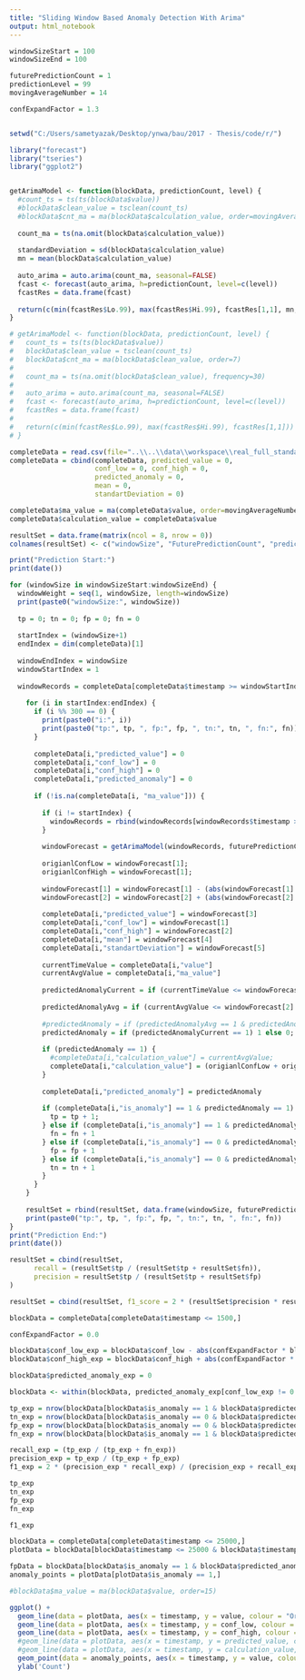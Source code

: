 ```yaml
---
title: "Sliding Window Based Anomaly Detection With Arima"
output: html_notebook
---
```


```r

windowSizeStart = 100
windowSizeEnd = 100

futurePredictionCount = 1
predictionLevel = 99
movingAverageNumber = 14

confExpandFactor = 1.3


setwd("C:/Users/sametyazak/Desktop/ynwa/bau/2017 - Thesis/code/r/")

library("forecast")
library("tseries")
library("ggplot2")


getArimaModel <- function(blockData, predictionCount, level) {
  #count_ts = ts(ts(blockData$value))
  #blockData$clean_value = tsclean(count_ts)
  #blockData$cnt_ma = ma(blockData$calculation_value, order=movingAverageNumber)
  
  count_ma = ts(na.omit(blockData$calculation_value))
  
  standardDeviation = sd(blockData$calculation_value)
  mn = mean(blockData$calculation_value)
  
  auto_arima = auto.arima(count_ma, seasonal=FALSE)
  fcast <- forecast(auto_arima, h=predictionCount, level=c(level))
  fcastRes = data.frame(fcast)
  
  return(c(min(fcastRes$Lo.99), max(fcastRes$Hi.99), fcastRes[1,1], mn, standardDeviation))
}

# getArimaModel <- function(blockData, predictionCount, level) {
#   count_ts = ts(ts(blockData$value))
#   blockData$clean_value = tsclean(count_ts)
#   blockData$cnt_ma = ma(blockData$clean_value, order=7)
#   
#   count_ma = ts(na.omit(blockData$clean_value), frequency=30)
#   
#   auto_arima = auto.arima(count_ma, seasonal=FALSE)
#   fcast <- forecast(auto_arima, h=predictionCount, level=c(level))
#   fcastRes = data.frame(fcast)
#   
#   return(c(min(fcastRes$Lo.99), max(fcastRes$Hi.99), fcastRes[1,1]))
# }

```



```r

completeData = read.csv(file="..\\..\\data\\workspace\\real_full_standard.csv", header=TRUE, sep=",")
completeData = cbind(completeData, predicted_value = 0, 
                     conf_low = 0, conf_high = 0, 
                     predicted_anomaly = 0,
                     mean = 0,
                     standartDeviation = 0)

completeData$ma_value = ma(completeData$value, order=movingAverageNumber)
completeData$calculation_value = completeData$value

```


```r

resultSet = data.frame(matrix(ncol = 8, nrow = 0))
colnames(resultSet) <- c("windowSize", "FuturePredictionCount", "predictionLevel", "avgValue", "tp", "fp", "tn", "fn")

```


```r


print("Prediction Start:")
print(date())

for (windowSize in windowSizeStart:windowSizeEnd) {
  windowWeight = seq(1, windowSize, length=windowSize)
  print(paste0("windowSize:", windowSize))
  
  tp = 0; tn = 0; fp = 0; fn = 0
    
  startIndex = (windowSize+1)
  endIndex = dim(completeData)[1]
    
  windowEndIndex = windowSize
  windowStartIndex = 1
      
  windowRecords = completeData[completeData$timestamp >= windowStartIndex & completeData$timestamp <= windowEndIndex,];
    
    for (i in startIndex:endIndex) {
      if (i %% 300 == 0) {
        print(paste0("i:", i)) 
        print(paste0("tp:", tp, ", fp:", fp, ", tn:", tn, ", fn:", fn))
      }
      
      completeData[i,"predicted_value"] = 0
      completeData[i,"conf_low"] = 0
      completeData[i,"conf_high"] = 0
      completeData[i,"predicted_anomaly"] = 0
      
      if (!is.na(completeData[i, "ma_value"])) {
        
        if (i != startIndex) {
          windowRecords = rbind(windowRecords[windowRecords$timestamp > (i-windowSize-1),], completeData[i-1,])
        }
        
        windowForecast = getArimaModel(windowRecords, futurePredictionCount, predictionLevel);
        
        origianlConfLow = windowForecast[1];
        origianlConfHigh = windowForecast[1];
        
        windowForecast[1] = windowForecast[1] - (abs(windowForecast[1] * confExpandFactor) + runif(1, 0, 1))
        windowForecast[2] = windowForecast[2] + (abs(windowForecast[2] * confExpandFactor) + runif(1, 0, 1))
        
        completeData[i,"predicted_value"] = windowForecast[3]
        completeData[i,"conf_low"] = windowForecast[1]
        completeData[i,"conf_high"] = windowForecast[2]
        completeData[i,"mean"] = windowForecast[4]
        completeData[i,"standartDeviation"] = windowForecast[5]
        
        currentTimeValue = completeData[i,"value"]
        currentAvgValue = completeData[i,"ma_value"]
        
        predictedAnomalyCurrent = if (currentTimeValue <= windowForecast[2] & currentTimeValue >= windowForecast[1]) 0 else 1;
        
        predictedAnomalyAvg = if (currentAvgValue <= windowForecast[2] & currentAvgValue >= windowForecast[1]) 0 else 1;
        
        #predictedAnomaly = if (predictedAnomalyAvg == 1 & predictedAnomalyCurrent == 1) 1 else 0;
        predictedAnomaly = if (predictedAnomalyCurrent == 1) 1 else 0;
        
        if (predictedAnomaly == 1) {
          #completeData[i,"calculation_value"] = currentAvgValue;
          completeData[i,"calculation_value"] = (origianlConfLow + origianlConfHigh)/2
        }
        
        completeData[i,"predicted_anomaly"] = predictedAnomaly
        
        if (completeData[i,"is_anomaly"] == 1 & predictedAnomaly == 1) {
          tp = tp + 1;
        } else if (completeData[i,"is_anomaly"] == 1 & predictedAnomaly == 0) {
          fn = fn + 1
        } else if (completeData[i,"is_anomaly"] == 0 & predictedAnomaly == 1) {
          fp = fp + 1
        } else if (completeData[i,"is_anomaly"] == 0 & predictedAnomaly == 0) {
          tn = tn + 1
        }
      }
    }
    
    resultSet = rbind(resultSet, data.frame(windowSize, futurePredictionCount, predictionLevel, movingAverageNumber, tp, fp, tn, fn))
    print(paste0("tp:", tp, ", fp:", fp, ", tn:", tn, ", fn:", fn)) 
}
print("Prediction End:")
print(date())


```

```r

resultSet = cbind(resultSet, 
      recall = (resultSet$tp / (resultSet$tp + resultSet$fn)),
      precision = resultSet$tp / (resultSet$tp + resultSet$fp)
)

resultSet = cbind(resultSet, f1_score = 2 * (resultSet$precision * resultSet$recall) / (resultSet$precision + resultSet$recall))

```

```r
blockData = completeData[completeData$timestamp <= 1500,]

confExpandFactor = 0.0

blockData$conf_low_exp = blockData$conf_low - abs(confExpandFactor * blockData$conf_low)
blockData$conf_high_exp = blockData$conf_high + abs(confExpandFactor * blockData$conf_high)

```



```r


blockData$predicted_anomaly_exp = 0

blockData <- within(blockData, predicted_anomaly_exp[conf_low_exp != 0 & (value < conf_low_exp | value > conf_high_exp)] <- 1)

tp_exp = nrow(blockData[blockData$is_anomaly == 1 & blockData$predicted_anomaly_exp == 1,])
tn_exp = nrow(blockData[blockData$is_anomaly == 0 & blockData$predicted_anomaly_exp == 0,])
fp_exp = nrow(blockData[blockData$is_anomaly == 0 & blockData$predicted_anomaly_exp == 1,])
fn_exp = nrow(blockData[blockData$is_anomaly == 1 & blockData$predicted_anomaly_exp == 0,])

recall_exp = (tp_exp / (tp_exp + fn_exp))
precision_exp = tp_exp / (tp_exp + fp_exp)
f1_exp = 2 * (precision_exp * recall_exp) / (precision_exp + recall_exp)

tp_exp
tn_exp
fp_exp
fn_exp

f1_exp

```


```r
blockData = completeData[completeData$timestamp <= 25000,]
plotData = blockData[blockData$timestamp <= 25000 & blockData$timestamp >= 9000,]

fpData = blockData[blockData$is_anomaly == 1 & blockData$predicted_anomaly == 0,]
anomaly_points = plotData[plotData$is_anomaly == 1,]

#blockData$ma_value = ma(blockData$value, order=15)

ggplot() +
  geom_line(data = plotData, aes(x = timestamp, y = value, colour = "Original")) +
  geom_line(data = plotData, aes(x = timestamp, y = conf_low, colour = "conf_low_exp"))  +
  geom_line(data = plotData, aes(x = timestamp, y = conf_high, colour = "conf_high_exp"))  +
  #geom_line(data = plotData, aes(x = timestamp, y = predicted_value, colour = "predicted_value"))  +
  #geom_line(data = plotData, aes(x = timestamp, y = calculation_value, colour = "calculation_value"))  +
  geom_point(data = anomaly_points, aes(x = timestamp, y = value, colour = "anomaly")) + 
  ylab('Count')

```

